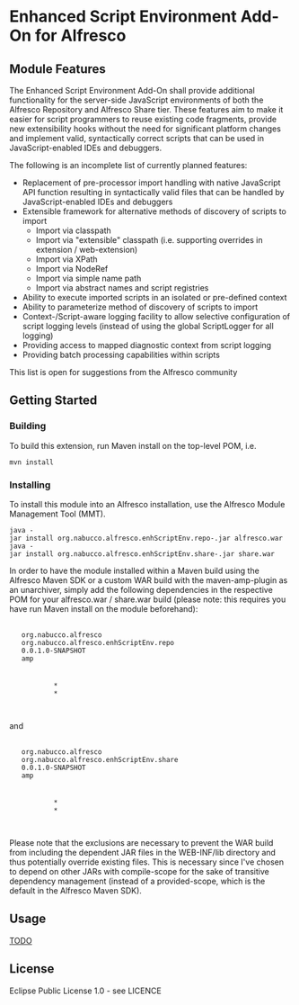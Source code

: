 =Enhanced Script Environment Add-On for Alfresco=

==Module Features==

The Enhanced Script Environment Add-On shall provide additional functionality for the server-side JavaScript environments of both the Alfresco Repository and Alfresco Share tier. These features aim to make it easier for script programmers to reuse existing code fragments, provide new extensibility hooks without the need for significant platform changes and implement valid, syntactically correct scripts that can be used in JavaScript-enabled IDEs and debuggers.

The following is an incomplete list of currently planned features:

* Replacement of pre-processor import handling with native JavaScript API function resulting in syntactically valid files that can be handled by JavaScript-enabled IDEs and debuggers 
* Extensible framework for alternative methods of discovery of scripts to import
** Import via classpath
** Import via "extensible" classpath (i.e. supporting overrides in extension / web-extension)
** Import via XPath
** Import via NodeRef
** Import via simple name path
** Import via abstract names and script registries
* Ability to execute imported scripts in an isolated or pre-defined context
* Ability to parameterize method of discovery of scripts to import
* Context-/Script-aware logging facility to allow selective configuration of script logging levels (instead of using the global ScriptLogger for all logging)
* Providing access to mapped diagnostic context from script logging
* Providing batch processing capabilities within scripts

This list is open for suggestions from the Alfresco community

==Getting Started==

===Building===

To build this extension, run Maven install on the top-level POM, i.e.

 mvn install

===Installing===

To install this module into an Alfresco installation, use the Alfresco Module Management Tool (MMT).

 java -jar install org.nabucco.alfresco.enhScriptEnv.repo-<version>.jar alfresco.war
 java -jar install org.nabucco.alfresco.enhScriptEnv.share-<version>.jar share.war

In order to have the module installed within a Maven build using the Alfresco Maven SDK or a custom WAR build with the maven-amp-plugin as an unarchiver, simply add the following dependencies in the respective POM for your alfresco.war / share.war build (please note: this requires you have run Maven install on the module beforehand):

 <dependency>
    <groupId>org.nabucco.alfresco</groupId>
    <artifactId>org.nabucco.alfresco.enhScriptEnv.repo</artifactId>
    <version>0.0.1.0-SNAPSHOT</version>
    </type>amp</type>
    <exclusions>
        <exclusion>
            <groupId>*</groupId>
            <artifactId>*</artifactId>
        </exclusion>
    </exclusions>
 </dependency>

and

 <dependency>
    <groupId>org.nabucco.alfresco</groupId>
    <artifactId>org.nabucco.alfresco.enhScriptEnv.share</artifactId>
    <version>0.0.1.0-SNAPSHOT</version>
    </type>amp</type>
    <exclusions>
        <exclusion>
            <groupId>*</groupId>
            <artifactId>*</artifactId>
        </exclusion>
    </exclusions>
 </dependency>

Please note that the exclusions are necessary to prevent the WAR build from including the dependent JAR files in the WEB-INF/lib directory and thus potentially override existing files. This is necessary since I've chosen to depend on other JARs with compile-scope for the sake of transitive dependency management (instead of a provided-scope, which is the default in the Alfresco Maven SDK).

==Usage==

[[TODO]]

==License==

Eclipse Public License 1.0 - see LICENCE